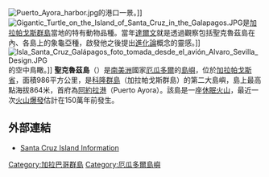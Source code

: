 [[File:Puerto_Ayora_harbor.jpg|thumb]]的港口一景。]]
[[File:Gigantic_Turtle_on_the_Island_of_Santa_Cruz_in_the_Galapagos.JPG|thumb]]是[[加拉帕戈斯群島|加拉帕戈斯群島]]當地的特有動物品種。當年[[查爾斯·達爾文|達爾文]]就是透過觀察包括聖克魯茲島在內、各島上的象龜亞種，啟發他之後提出[[進化論|進化論]]概念的靈感。]]
[[File:Isla_Santa_Cruz_Galápagos_foto_tomada_desde_el_avión_Alvaro_Sevilla_Design.JPG|right]]的空中鳥瞰。]]
'''聖克魯茲島'''（{{lang-es|Isla Santa Cruz}}）是[[南美洲|南美洲]]國家[[厄瓜多爾|厄瓜多爾]]的[[島嶼|島嶼]]，位於[[加拉帕戈斯省|加拉帕戈斯省]]，面積986平方公里，是[[科隆群島|科隆群島]]（加拉帕戈斯群島）的第二大島嶼，島上最高點海拔864米，首府為[[阿約拉港|阿約拉港]]（Puerto Ayora）。該島是一座[[休眠火山|休眠火山]]，最近一次[[火山爆發|火山爆發]]估計在150萬年前發生。

== 外部連結 ==
{{commonscat|Santa Cruz (Galápagos)}}
* [http://www.galapagosonline.com/Islands/islands/Santa_Cruz/Santa_Cruz.html Santa Cruz Island Information] {{Webarchive|url=https://archive.is/20120526095222/http://www.galapagosonline.com/Islands/islands/Santa_Cruz/Santa_Cruz.html |date=2012-05-26 }}

{{coord|00|38|S|090|22|W|region:EC-W_type:isle|display=title}}
{{Ecuador-stub}}
{{geo-stub}}

{{DEFAULTSORT:Santa Cruz}}
[[Category:加拉巴哥群島|Category:加拉巴哥群島]]
[[Category:厄瓜多爾島嶼|Category:厄瓜多爾島嶼]]